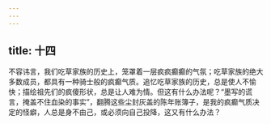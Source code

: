 ```yaml
---
---
---
```

title: 十四
---




不容讳言，我们吃草家族的历史上，笼罩着一层疯疯癫癫的气氛；吃草家族的绝大多数成员，都具有一种骑士般的疯癫气质。追忆吃草家族的历史，总是使人不愉快；描绘祖先们的疯傻形状，总是让人难为情。但这有什么办法呢？“墨写的谎言，掩盖不住血染的事实”，翻腾这些尘封灰盖的陈年账簿子，是我的疯癫气质决定的怪癖，人总是身不由己，或必须向自己投降，这又有什么办法？